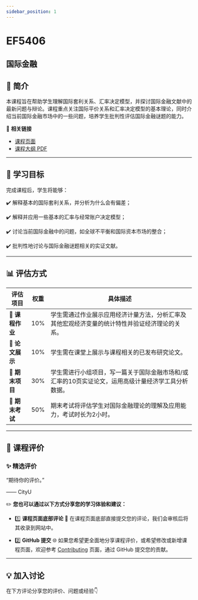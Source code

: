 ```yaml
---
sidebar_position: 1
---
```


# EF5406
## 国际金融

## **📘 简介**
本课程旨在帮助学生理解国际套利关系、汇率决定模型，并探讨国际金融文献中的最新问题与辩论。课程重点关注国际平价关系和汇率决定模型的基本理论，同时介绍当前国际金融市场中的一些问题，培养学生批判性评估国际金融谜题的能力。

🔗 **相关链接**
- [课程页面](https://www.cityu.edu.hk/catalogue/pg/202526/course/EF5406.htm)
- [课程大纲 PDF](https://www.cityu.edu.hk/catalogue/pg/202526/course/EF5406.pdf)

---

## **🎯 学习目标**

完成课程后，学生将能够：

✔️ 解释基本的国际套利关系，并分析为什么会有偏差；

✔️ 解释并应用一些基本的汇率与经常账户决定模型；

✔️ 讨论当前国际金融中的问题，如全球不平衡和国际资本市场的整合；

✔️ 批判性地讨论与国际金融谜题相关的实证文献。

---

## **📊 评估方式**

| **评估项目**          | **权重** | **具体描述**                                                                                       |
|----------------------|---------|---------------------------------------------------------------------------------------------------|
| **📄 课程作业**       | 10%     | 学生需通过作业展示应用经济计量方法，分析汇率及其他宏观经济变量的统计特性并验证经济理论的关系。    |
| **📄 论文展示**       | 10%     | 学生需在课堂上展示与课程相关的已发布研究论文。                                                    |
| **📄 期末项目**       | 30%     | 学生需进行小组项目，写一篇关于国际金融市场和/或汇率的10页实证论文，运用高级计量经济学工具分析数据。|
| **📝 期末考试**       | 50%     | 期末考试将评估学生对国际金融理论的理解及应用能力，考试时长为2小时。                              |

---

## **💬 课程评价**

### ✨ **精选评价**
<div className={commentStyles.commentBox}>
    <p className={commentStyles.commentText}>
        “期待你的评价。”
    </p>
    <p className={commentStyles.commentAuthor}>—— CityU</p>
</div>

✏️ **您也可以通过以下方式分享您的学习体验和建议：**

- 1️⃣ **课程页面底部评论**
💬 在课程页面底部直接提交您的评论，我们会审核后将其收录到网站中。

- 2️⃣ **GitHub 提交**
🌐 如果您希望更全面地分享课程评价，或希望修改或新增课程页面，欢迎参考 [Contributing](/contributing) 页面，通过 GitHub 提交您的贡献。



---

## **💡 加入讨论**

在下方评论分享您的评价、问题或经验👇
<Utterances />

